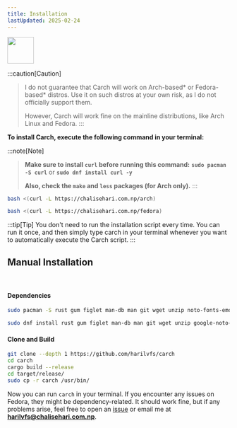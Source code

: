 ```yaml
---
title: Installation
lastUpdated: 2025-02-24
---
```



<img src="https://img.icons8.com/?size=80&id=v8LYQxpvZ4xX&format=png" width="60" />

:::caution[Caution]
> I do not guarantee that Carch will work on Arch-based* or Fedora-based* distros. Use it on such distros at your own risk, as I do not officially support them.
> 
> However, Carch will work fine on the mainline distributions, like Arch Linux and Fedora.
:::

**To install Carch, execute the following command in your terminal:**


:::note[Note]
> **Make sure to install `curl` before running this command:** **`sudo pacman -S curl`** or **`sudo dnf install curl -y`**  
>
> **Also, check the `make` and `less` packages (for Arch only).**
:::


<Tabs syncKey="pkg">
<TabItem label="Arch">

```sh
bash <(curl -L https://chalisehari.com.np/arch)
```

</TabItem>
<TabItem label="Fedora">

```sh
bash <(curl -L https://chalisehari.com.np/fedora)
```

</TabItem>
</Tabs>

:::tip[Tip]
You don't need to run the installation script every time. You can run it once, and then simply type carch in your terminal whenever you want to automatically execute the Carch script.
:::

## Manual Installation

<br>

#### Dependencies

<Tabs syncKey="pkg">
<TabItem label="Arch">

```sh
sudo pacman -S rust gum figlet man-db man git wget unzip noto-fonts-emoji ttf-joypixels curl tree-sitter tree-sitter-bash gcc-libs glibc bash bash-completion ttf-nerd-fonts-symbols ttf-jetbrains-mono ttf-jetbrains-mono-nerd bat zsh fish
```

</TabItem>
<TabItem label="Fedora">

```sh
sudo dnf install rust gum figlet man-db man git wget unzip google-noto-color-emoji-fonts google-noto-emoji-fonts bat jetbrains-mono-fonts-all bash-completion-devel zsh fish rust-tree-sitter-devel glibc curl gcc
```

</TabItem>
</Tabs>

#### Clone and Build

```sh
git clone --depth 1 https://github.com/harilvfs/carch
cd carch
cargo build --release
cd target/release/
sudo cp -r carch /usr/bin/ 
```

Now you can run `carch` in your terminal. If you encounter any issues on Fedora, they might be dependency-related. It should work fine, but if any problems arise, feel free to open an [issue](https://github.com/harilvfs/carch/issues) or email me at **harilvfs@chalisehari.com.np**.
